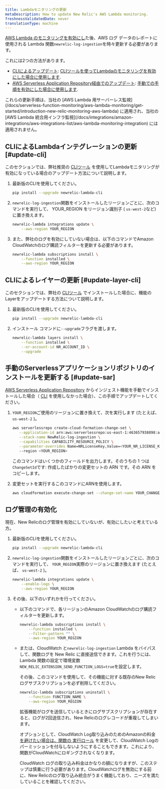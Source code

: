 ```yaml
---
title: Lambdaモニタリングの更新
metaDescription: How to update New Relic's AWS Lambda monitoring.
freshnessValidatedDate: never
translationType: machine
---
```


[AWS Lambda のモニタリングを有効にし](/docs/serverless-function-monitoring/aws-lambda-monitoring/get-started/enable-new-relic-monitoring-aws-lambda)た後、AWS ログ データのレポートに使用される Lambda 関数`newrelic-log-ingestion`を時々更新する必要があります。

これには2つの方法があります。

* [CLIによるアップデート](#update-cli): [CLIツールを使ってLambdaのモニタリングを有効にした場合に使用します](/docs/serverless-function-monitoring/aws-lambda-monitoring/enable-lambda-monitoring/account-linking/#rec).
* [AWS Serverless Application Repository経由でのアップデート](#update-sar): [手動での手順を有効にした場合に使用します](/docs/serverless-function-monitoring/aws-lambda-monitoring/get-started/enable-new-relic-monitoring-aws-lambda#manual-nr-lambda).

<Callout variant="important">
  これらの更新手順は、当社の [AWS Lambda 用サーバーレス監視](/docs/serverless-function-monitoring/aws-lambda-monitoring/get-started/introduction-new-relic-monitoring-aws-lambda) に適用され、当社の [AWS Lambda 統合用インフラ監視](/docs/integrations/amazon-integrations/aws-integrations-list/aws-lambda-monitoring-integration) には適用されません。
</Callout>

## CLIによるLambdaインテグレーションの更新 [#update-cli]

このセクションでは、弊社推奨の [CLIツール](/docs/serverless-function-monitoring/aws-lambda-monitoring/get-started/enable-new-relic-monitoring-aws-lambda#cli) を使用してLambdaモニタリングが有効になっている場合のアップデート方法について説明します。

1. 最新版のCLIを使用してください。

   ```bash
   pip install --upgrade newrelic-lambda-cli
   ```

2. `newrelic-log-ingestion`関数をインストールしたリージョンごとに、次のコマンドを実行して、 YOUR_REGION をリージョン識別子 ( `us-west-2`など) に置き換えます。

   ```bash
   newrelic-lambda integrations update \
       --aws-region YOUR_REGION
   ```

3. また、弊社のログを有効にしていない場合は、以下のコマンドでAmazon CloudWatchのログ購読フィルターを更新する必要があります。

   ```bash
   newrelic-lambda subscriptions install \
       --function installed \
       --aws-region YOUR_REGION
   ```

## CLIによるレイヤーの更新 [#update-layer-cli]

このセクションでは、弊社の [CLIツール](/docs/serverless-function-monitoring/aws-lambda-monitoring/get-started/enable-new-relic-monitoring-aws-lambda#cli) でインストールした場合に、機能のLayerをアップデートする方法について説明します。

1. 最新版のCLIを使用してください。

   ```bash
   pip install --upgrade newrelic-lambda-cli
   ```

2. インストール コマンドに`--upgrade`フラグを渡します。

   ```bash
   newrelic-lambda layers install \
       --function installed \
       --nr-account-id NR_ACCOUNT_ID \
       --upgrade
   ```

## 手動のServerlessアプリケーションリポジトリのインストールを更新する [#update-sar]

[AWS Serverless Application Repository](/docs/serverless-function-monitoring/aws-lambda-monitoring/get-started/enable-new-relic-monitoring-aws-lambda#manual-nr-lambda) からインジェスト機能を手動でインストールした場合（ [CLI](/docs/serverless-function-monitoring/aws-lambda-monitoring/get-started/enable-new-relic-monitoring-aws-lambda#cli) を使用しなかった場合）、この手順でアップデートしてください。

1. `YOUR_REGION`ご使用のリージョンに置き換えて、次を実行します (たとえば、 `us-west-2` )。

   ```bash
   aws serverlessrepo create-cloud-formation-change-set \
      --application-id arn:aws:serverlessrepo:us-east-1:463657938898:applications/NewRelic-log-ingestion \
      --stack-name NewRelic-log-ingestion \
      --capabilities CAPABILITY_RESOURCE_POLICY \
      --parameter-overrides Name=NRLicenseKey,Value=<YOUR_NR_LICENSE_KEY>
      --region <YOUR_REGION>
   ```

   このコマンドはいくつかのフィールドを出力します。そのうちの 1 つは`ChangeSetId`です: 作成したばかりの変更セットの ARN です。その ARN をコピーします。

2. 変更セットを実行するこのコマンドにARNを使用します。

   ```bash
   aws cloudformation execute-change-set --change-set-name YOUR_CHANGE_SET_ARN
   ```

## ログ管理の有効化

現在、New Relicのログ管理を有効にしていないが、有効にしたいと考えている方。

1. 最新版のCLIを使用してください。

   ```bash
   pip install --upgrade newrelic-lambda-cli
   ```

2. `newrelic-log-ingestion`関数をインストールしたリージョンごとに、次のコマンドを実行して、 `YOUR_REGION`実際のリージョンに置き換えます (たとえば、 `us-west-2` )。

   ```bash
   newrelic-lambda integrations update \
       --enable-logs \
       --aws-region YOUR_REGION
   ```

3. その後、以下のいずれかを行ってください。

   * 以下のコマンドで、各リージョンのAmazon CloudWatchのログ購読フィルターを更新します。

     ```bash
     newrelic-lambda subscriptions install \
         --function installed \
         --filter-pattern "" \
         --aws-region YOUR_REGION
     ```

   * または、CloudWatch と`newrelic-log-ingestion` Lambda をバイパスして、関数ログを New Relic に直接送信できます。これを行うには、Lambda 関数の設定で環境変数`NEW_RELIC_EXTENSION_SEND_FUNCTION_LOGS=true`を設定します。

     その後、このコマンドを使用して、その機能に対する既存のNew Relicログサブスクリプションを必ず削除してください。

     ```bash
     newrelic-lambda subscriptions uninstall \
         --function FUNCTION_NAME \
         --aws-region YOUR_REGION
     ```

     拡張機能がログを送信しているときにログサブスクリプションが存在すると、ログが2回送信され、New Relicのログレコードが重複してしまいます。

     オプションとして、CloudWatch Log取り込みのためのAmazonの料金 [を避けたい場合は、関数の ](https://aws.amazon.com/cloudwatch/pricing/#Paid_tier)[実行ロール](https://docs.aws.amazon.com/lambda/latest/dg/lambda-intro-execution-role.html) を変更して、CloudWatch Logのパーミッションを付与しないようにすることもできます。これにより、関数がCloudWatchにロギングされなくなります。

     <Callout variant="caution">
       CloudWatch ログの取り込み料金はかなりの額になりますが、このステップは慎重に行う必要があります。CloudWatchログを無効にする前に、New Relicのログ取り込み統合がうまく機能しており、ニーズを満たしていることを確認してください。
     </Callout>